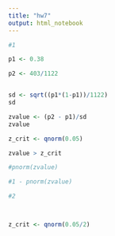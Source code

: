 ---
title: "hw7"
output: html_notebook
---


```{r}
#1

p1 <- 0.38

p2 <- 403/1122


sd <- sqrt((p1*(1-p1))/1122)
sd

zvalue <- (p2 - p1)/sd
zvalue

z_crit <- qnorm(0.05)

zvalue > z_crit

#pnorm(zvalue)

#1 - pnorm(zvalue)

```

```{r}
#2



z_crit <- qnorm(0.05/2)

```


